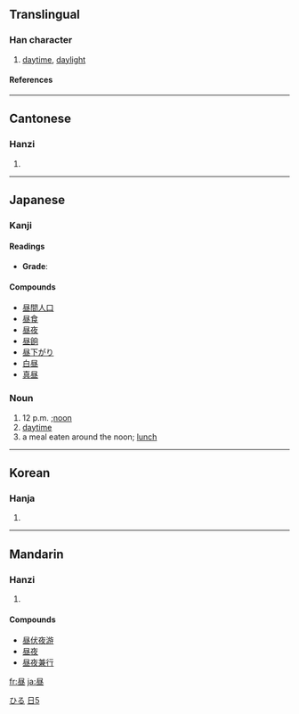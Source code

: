 {{see|晝}}

==Translingual==
===Han character===
{{Han char|rn=72|rad=日|as=05|sn=9|four=|canj=尸人日一 (SOAM)}}
# [[daytime]], [[daylight]]
====References====
{{Han ref|kx=0494.181|dkj=13886|dj=0859.070|hdz=21504.030|uh=663C|ud=26172}}
----
==Cantonese==
===Hanzi===
{{yue-hanzi|jyut=|y=jau3}}
# {{defn|Cantonese}}
----
== Japanese ==
[[Category:1000 Japanese basic words|ひる]]


===Kanji===
{{ja-kanji|grade=|rs=日05}}
====Readings====
{{ja-readings|on=[[ちゅう]] (chū)|kun=[[ひる]] (hiru)}}
* '''Grade''': [[Category:Grade 2 kanji|日5]]

====Compounds====
*[[昼間人口]]
*[[昼食]]
*[[昼夜]]
*[[昼餉]]
*[[昼下がり]]
*[[白昼]]
*[[真昼]]

=== Noun ===
{{janoun|ひる|hiru}}
# 12 p.m. ;[[noon]]
# [[daytime]]
# a meal eaten around the noon; [[lunch]]
----
==Korean==
===Hanja===
{{ko-hanja|hangeul=주|eumhun=|rv=ju|mr=chu|y=cwu}}
# {{defn|Korean}}
----
==Mandarin==
===Hanzi===
{{cmn-hanzi|tra=晝|pin=[[zhòu]] (zhou4)|wg=chou<sup>4</sup>}}
# {{defn|Mandarin}}

====Compounds====
*[[昼伏夜游]]
*[[昼夜]]
*[[昼夜兼行]]

[[fr:昼]]
[[ja:昼]]